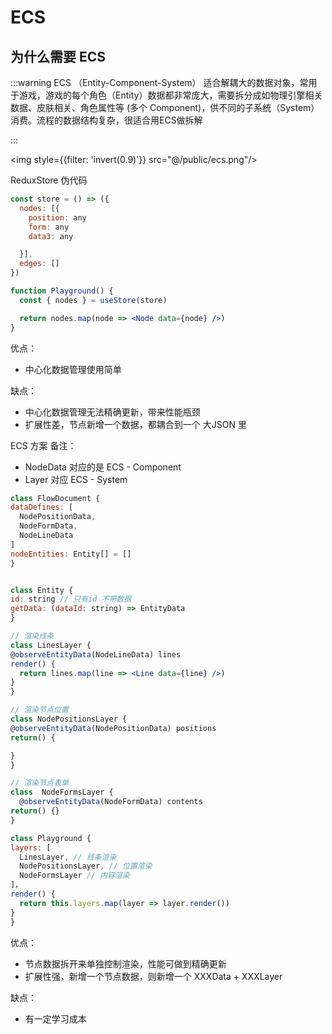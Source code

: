 # ECS

## 为什么需要 ECS

:::warning ECS （Entity-Component-System）
适合解耦大的数据对象，常用于游戏，游戏的每个角色（Entity）数据都非常庞大，需要拆分成如物理引擎相关数据、皮肤相关、角色属性等 (多个 Component)，供不同的子系统（System）消费。流程的数据结构复杂，很适合用ECS做拆解

:::

<img style={{filter: 'invert(0.9)'}} src="@/public/ecs.png"/>

ReduxStore 伪代码
```jsx pure
const store = () => ({
  nodes: [{
    position: any
    form: any
    data3: any

  }],
  edges: []
})

function Playground() {
  const { nodes } = useStore(store)

  return nodes.map(node => <Node data={node} />)
}
```
优点：
- 中心化数据管理使用简单

缺点：
- 中心化数据管理无法精确更新，带来性能瓶颈
- 扩展性差，节点新增一个数据，都耦合到一个 大JSON 里

ECS 方案
备注：
- NodeData 对应的是 ECS - Component
- Layer 对应 ECS - System
```jsx pure
class FlowDocument {
dataDefines: [
  NodePositionData,
  NodeFormData,
  NodeLineData
]
nodeEntities: Entity[] = []
}


class Entity {
id: string // 只有id 不带数据
getData: (dataId: string) => EntityData
}

// 渲染线条
class LinesLayer {
@observeEntityData(NodeLineData) lines
render() {
  return lines.map(line => <Line data={line} />)
}
}

// 渲染节点位置
class NodePositionsLayer {
@observeEntityData(NodePositionData) positions
return() {

}
}

// 渲染节点表单
class  NodeFormsLayer {
  @observeEntityData(NodeFormData) contents
return() {}
}

class Playground {
layers: [
  LinesLayer, // 线条渲染
  NodePositionsLayer, // 位置渲染
  NodeFormsLayer // 内容渲染
]，
render() {
  return this.layers.map(layer => layer.render())
}
}
```
优点：
- 节点数据拆开来单独控制渲染，性能可做到精确更新
- 扩展性强，新增一个节点数据，则新增一个 XXXData + XXXLayer

缺点：
- 有一定学习成本
